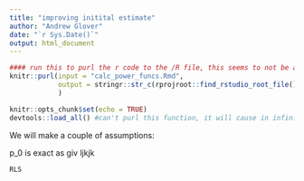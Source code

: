 ```yaml
---
title: "improving initital estimate"
author: "Andrew Glover"
date: "`r Sys.Date()`"
output: html_document
---
```


```r
#### run this to purl the r code to the /R file, this seems to not be able to run with the knit
knitr::purl(input = "calc_power_funcs.Rmd",
            output = stringr::str_c(rprojroot::find_rstudio_root_file(),"/R/calc_power_funcs.R") #puts file in /R)
            ) 

``` 


```r
knitr::opts_chunk$set(echo = TRUE)
devtools::load_all() #can't purl this function, it will cause in infinite loop when another document purls
```

We will make a couple of assumptions: 

p_0 is exact as giv ljkjk

```r
RLS
```

